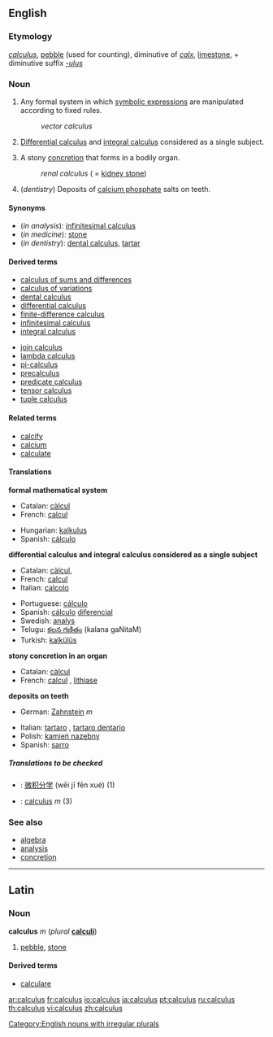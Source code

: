 ==English==
===Etymology===
{{L.}} ''[[calculus#Latin|calculus]]'', [[pebble]] (used for counting), diminutive of ''[[calx#Latin|calx]]'', [[limestone]], + diminutive suffix ''[[-ulus]]''

===Noun===
{{wikipedia}}

{{en-noun|calcul|i}}
#{{countable}} {{mathematics}} Any formal system in which [[symbolic expression]]s are manipulated according to fixed rules.
#:''vector calculus''
#{{uncountable}} {{analysis}} [[differential calculus|Differential calculus]] and [[integral calculus]] considered as a single subject.
#{{countable}} {{medicine}} A stony [[concretion]] that forms in a bodily organ.
#:''renal calculus'' ( = [[kidney stone]])
#{{uncountable}} (''dentistry'') Deposits of [[calcium phosphate]] salts on teeth.

====Synonyms====
*(''in analysis''): [[infinitesimal calculus]]
*(''in medicine''): [[stone]]
*(''in dentistry''): [[dental calculus]], [[tartar]]

====Derived terms====
<!--see Wikipedia for definitions-->
{{top2}}
*[[calculus of sums and differences]]
*[[calculus of variations]]
*[[dental calculus]]
*[[differential calculus]]
*[[finite-difference calculus]]
*[[infinitesimal calculus]]
*[[integral calculus]]
{{mid2}}
*[[join calculus]]
*[[lambda calculus]]
*[[pi-calculus]]
*[[precalculus]]
*[[predicate calculus]]
*[[tensor calculus]]
*[[tuple calculus]]
{{bottom}}

====Related terms====
*[[calcify]]
*[[calcium]]
*[[calculate]]

====Translations====
'''formal mathematical system'''
{{top}}
*Catalan: [[càlcul]] {{m}}
*French: [[calcul]] {{m}}
{{mid}}
*Hungarian: [[kalkulus]]
*Spanish: [[cálculo]] {{m}}
{{bottom}}

'''differential calculus and integral calculus considered as a single subject'''
{{top}}
*Catalan: [[càlcul]], {{m}}
*French: [[calcul]] {{m}}
*Italian: [[calcolo]] {{m}}
{{mid}}
*Portuguese: [[cálculo#Portuguese|cálculo]] {{m}}
*Spanish: [[cálculo#Spanish|cálculo]] [[diferencial]] {{m}}
*Swedish: [[analys]] {{c}}
*Telugu: [[కలన గణితం]] (kalana gaNitaM)
*Turkish: [[kalkülüs]]
{{bottom}}

'''stony concretion in an organ'''
{{top}}
*Catalan: [[càlcul]] {{m}}
*French: [[calcul]] {{m}}, [[lithiase]] {{f}}
{{mid}}
{{bottom}}

'''deposits on teeth'''
{{top}}
*German: [[Zahnstein]] ''m''
{{mid}}
*Italian: [[tartaro]] {{m}}, [[tartaro dentario]] {{m}}
*Polish: [[kamień nazębny]] {{m}}
*Spanish: [[sarro]] {{m}}
{{bottom}}

=====Translations to be checked=====
<!--Remove this section once all of the translations below have been moved into the tables above.-->
{{checktrans}}
*{{ttbc|Chinese}}: [[微积分学]] (wēi jī fēn xué) (1)
*{{ttbc|Latin}}: [[calculus#Latin|calculus]] ''m'' (3)

===See also===
*[[algebra]]
*[[analysis]]
*[[concretion]]

----

==Latin==
===Noun===
'''calculus''' ''m'' (''plural'' '''[[calculi]]''')

#[[pebble]], [[stone]]

====Derived terms====
*[[calculare#Latin|calculare]]

[[Category:English nouns with irregular plurals]]

[[ar:calculus]]
[[fr:calculus]]
[[io:calculus]]
[[ja:calculus]]
[[pt:calculus]]
[[ru:calculus]]
[[th:calculus]]
[[vi:calculus]]
[[zh:calculus]]